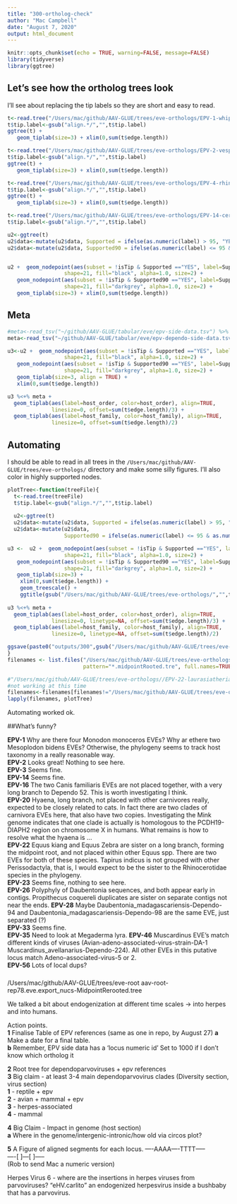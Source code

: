 ```yaml
---
title: "300-ortholog-check"
author: "Mac Campbell"
date: "August 7, 2020"
output: html_document
---
```


```r
knitr::opts_chunk$set(echo = TRUE, warning=FALSE, message=FALSE)
library(tidyverse)
library(ggtree)
```

## Let's see how the ortholog trees look

I'll see about replacing the tip labels so they are short and easy to read.
```r
t<-read.tree("/Users/mac/github/AAV-GLUE/trees/eve-orthologs/EPV-1-whippomorpha.midpointRooted.tre")
t$tip.label<-gsub("align.*/","",t$tip.label)
ggtree(t) +  
   geom_tiplab(size=3) + xlim(0,sum(t$edge.length))

```

```r
t<-read.tree("/Users/mac/github/AAV-GLUE/trees/eve-orthologs/EPV-2-vespertilionidae.midpointRooted.tre")
t$tip.label<-gsub("align.*/","",t$tip.label)
ggtree(t) +  
   geom_tiplab(size=3) + xlim(0,sum(t$edge.length))

```

```r
t<-read.tree("/Users/mac/github/AAV-GLUE/trees/eve-orthologs/EPV-4-rhinocerotidae.midpointRooted.tre")
t$tip.label<-gsub("align.*/","",t$tip.label)
ggtree(t) +  
   geom_tiplab(size=3) + xlim(0,sum(t$edge.length))

```


```r
t<-read.tree("/Users/mac/github/AAV-GLUE/trees/eve-orthologs/EPV-14-cercopithecidae.midpointRooted.tre")
t$tip.label<-gsub("align.*/","",t$tip.label)

u2<-ggtree(t)
u2$data<-mutate(u2$data, Supported = ifelse(as.numeric(label) > 95, "YES","NO"))
u2$data<-mutate(u2$data, Supported90 = ifelse(as.numeric(label) <= 95 & as.numeric(label) >90, "YES","NO"))


u2 +  geom_nodepoint(aes(subset = !isTip & Supported =="YES", label=Supported), 
                  shape=21, fill="black", alpha=1.0, size=2) +
   geom_nodepoint(aes(subset = !isTip & Supported90 =="YES", label=Supported90), 
                  shape=21, fill="darkgrey", alpha=1.0, size=2) +
   geom_tiplab(size=3) + xlim(0,sum(t$edge.length))

```

## Meta
```r
#meta<-read_tsv("~/github/AAV-GLUE/tabular/eve/epv-side-data.tsv") %>% select(-INDEX)
meta<-read_tsv("~/github/AAV-GLUE/tabular/eve/epv-dependo-side-data.tsv") %>% select(-INDEX)

u3<-u2 +  geom_nodepoint(aes(subset = !isTip & Supported =="YES", label=Supported), 
                  shape=21, fill="black", alpha=1.0, size=2) +
   geom_nodepoint(aes(subset = !isTip & Supported90 =="YES", label=Supported90), 
                  shape=21, fill="darkgrey", alpha=1.0, size=2) +
   geom_tiplab(size=3, align = TRUE) +
   xlim(0,sum(t$edge.length)) 

u3 %<+% meta +
  geom_tiplab(aes(label=host_order, color=host_order), align=TRUE,
              linesize=0, offset=sum(t$edge.length)/3) +
  geom_tiplab(aes(label=host_family, color=host_family), align=TRUE,
              linesize=0, offset=sum(t$edge.length)/2)


```

## Automating
I should be able to read in all trees in the `/Users/mac/github/AAV-GLUE/trees/eve-orthologs/` directory and make some silly figures. I'll also color in highly supported nodes.

```r
plotTree<-function(treeFile){
  t<-read.tree(treeFile)
  t$tip.label<-gsub("align.*/","",t$tip.label)
 
  u2<-ggtree(t)
  u2$data<-mutate(u2$data, Supported = ifelse(as.numeric(label) > 95, "YES","NO"))
  u2$data<-mutate(u2$data, 
                  Supported90 = ifelse(as.numeric(label) <= 95 & as.numeric(label) >90, "YES","NO"))

u3 <-  u2 +  geom_nodepoint(aes(subset = !isTip & Supported =="YES", label=Supported), 
                  shape=21, fill="black", alpha=1.0, size=2) +
   geom_nodepoint(aes(subset = !isTip & Supported90 =="YES", label=Supported90), 
                  shape=21, fill="darkgrey", alpha=1.0, size=2) +
   geom_tiplab(size=3) + 
    xlim(0,sum(t$edge.length)) +
    geom_treescale() +
    ggtitle(gsub("/Users/mac/github/AAV-GLUE/trees/eve-orthologs/","",treeFile))
  
u3 %<+% meta +
  geom_tiplab(aes(label=host_order, color=host_order), align=TRUE,
              linesize=0, linetype=NA, offset=sum(t$edge.length)/3) +
  geom_tiplab(aes(label=host_family, color=host_family), align=TRUE,
              linesize=0, linetype=NA, offset=sum(t$edge.length)/2)

ggsave(paste0("outputs/300",gsub("/Users/mac/github/AAV-GLUE/trees/eve-orthologs/","",treeFile),".pdf"))
}
filenames <- list.files("/Users/mac/github/AAV-GLUE/trees/eve-orthologs/", 
                        pattern="*.midpointRooted.tre", full.names=TRUE)

#"/Users/mac/github/AAV-GLUE/trees/eve-orthologs//EPV-22-laurasiatheria.midpointRooted.tre"
#not working at this time
filenames<-filenames[filenames!="/Users/mac/github/AAV-GLUE/trees/eve-orthologs//EPV-22-laurasiatheria.midpointRooted.tre"]
lapply(filenames, plotTree)
```

Automating worked ok.

##What's funny?

__EPV-1__ Why are there four Monodon monoceros EVEs? Why ar ethere two Mesoplodon bidens EVEs? Otherwise, the phylogeny seems to track host taxonomy in a really reasonable way.    
__EPV-2__ Looks great! Nothing to see here.    
__EPV-3__ Seems fine.    
__EPV-14__ Seems fine.     
__EPV-16__ The two Canis familiaris EVEs are not placed together, with a very long branch to Dependo 52. This is worth investigating I think.    
__EPV-20__ Hyaena, long branch, not placed with other carnivores really, expected to be closely related to cats. In fact there are two clades of carnivora EVEs here, that also have two copies. Investigating the Mink genome indicates that one clade is actually is homologous to the PCDH19-DIAPH2 region on chromosome X in humans. What remains is how to resolve what the hyaena is ...          
__EPV-22__ Equus kiang and Equus Zebra are sister on a long branch, forming the midpoint root, and not placed within other Equus spp. There are two EVEs for both of these species. Tapirus indicus is not grouped with other Perissodactyla, that is, I would expect to be the sister to the Rhinocerotidae species in the phylogeny.   
__EPV-23__ Seems fine, nothing to see here.    
__EPV-26__ Polyphyly of Daubentonia sequences, and both appear early in contigs. Propithecus coquereli duplicates are sister on separate contigs not near the ends.
__EPV-28__ Maybe Daubentonia_madagascariensis-Dependo-94 and Daubentonia_madagascariensis-Dependo-98 are the same EVE, just separated (?)     
__EPV-33__ Seems fine.     
__EPV-35__ Need to look at Megaderma lyra.
__EPV-46__ Muscardinus EVE's match different kinds of viruses (Avian-adeno-associated-virus-strain-DA-1 Muscardinus_avellanarius-Dependo-224). All other EVEs in this putative locus match Adeno-associated-virus-5 or 2.    
__EPV-56__ Lots of local dups?


### 

/Users/mac/github/AAV-GLUE/trees/eve-root
aav-root-rep78.eve.export_nucs-MidpointRerooted.tree

We talked a bit about endogenization at different time scales -> into herpes and into humans.

Action points.   
__1__ Finalise Table of EPV references (same as one in repo, by August 27)
      __a__ Make a date for a final table.    
      __b__ Remember, EPV side data has a 'locus numeric id' 
      Set to 1000 if I don't know which ortholog it      
      
__2__ Root tree for dependoparvoviruses + epv references     
__3__ Big claim - at least 3-4 main dependoparvovirus clades (Diversity section, virus section)   
        __1__ - reptile + epv    
        __2__ - avian + mammal + epv    
        __3__ - herpes-associated     
        __4__ - mammal     
        
__4__ Big Claim - Impact in genome (host section)         
      __a__ Where in the genome/intergenic-intronic/how old via circos plot?

__5__ A Figure of aligned segments for each locus.
        ----AAAA----TTTT-----     
        ----[   ]---[  ]-----     
        (Rob to send Mac a numeric version)     
        
Herpes Virus 6 - where are the insertions in herpes viruses from parvoviruses?
"eHV.carlito" an endogenized herpesvirus inside a bushbaby that has a parvovirus.


